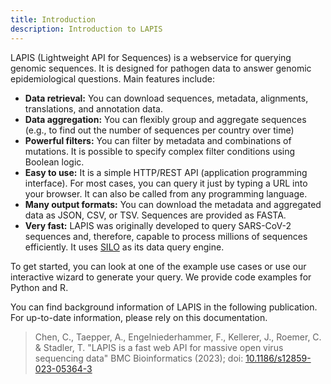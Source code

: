 ```yaml
---
title: Introduction
description: Introduction to LAPIS
---
```


LAPIS (Lightweight API for Sequences) is a webservice for querying genomic sequences. It is designed for pathogen data to answer genomic epidemiological questions. Main features include:

-   **Data retrieval:** You can download sequences, metadata, alignments, translations, and annotation data.
-   **Data aggregation:** You can flexibly group and aggregate sequences (e.g., to find out the number of sequences per country over time)
-   **Powerful filters:** You can filter by metadata and combinations of mutations. It is possible to specify complex filter conditions using Boolean logic.
-   **Easy to use:** It is a simple HTTP/REST API (application programming interface). For most cases, you can query it just by typing a URL into your browser. It can also be called from any programming language.
-   **Many output formats:** You can download the metadata and aggregated data as JSON, CSV, or TSV. Sequences are provided as FASTA.
-   **Very fast:** LAPIS was originally developed to query SARS-CoV-2 sequences and, therefore, capable to process millions of sequences efficiently. It uses [SILO](https://github.com/GenSpectrum/LAPIS-SILO) as its data query engine.

To get started, you can look at one of the example use cases or use our interactive wizard to generate your query. We provide code examples for Python and R.

You can find background information of LAPIS in the following publication. For up-to-date information, please rely on this documentation.

> Chen, C., Taepper, A., Engelniederhammer, F., Kellerer, J., Roemer, C. & Stadler, T. "LAPIS is a fast web API for massive open virus sequencing data" BMC Bioinformatics (2023); doi: [10.1186/s12859-023-05364-3](https://doi.org/10.1186/s12859-023-05364-3)
